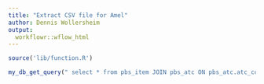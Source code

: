 ```yaml
---
title: "Extract CSV file for Amel"
author: Dennis Wollersheim
output:
  workflowr::wflow_html
---
```


```r

source('lib/function.R')

my_db_get_query(" select * from pbs_item JOIN pbs_atc ON pbs_atc.atc_code = pbs_item.atc_code") %>% write.csv( '/tmp/a.csv')

```


